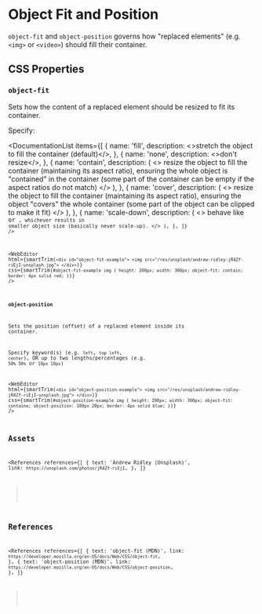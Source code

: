 
# Object Fit and Position

`object-fit` and `object-position` governs how "replaced elements" (e.g. `<img>` or `<video>`) should fill their container.

## CSS Properties

### `object-fit`

Sets how the content of a replaced element should be resized to fit its container.

Specify:

<DocumentationList
  items={[
    {
      name: 'fill',
      description: <>stretch the object to fill the container (default)</>,
    },
    {
      name: 'none',
      description: <>don't resize</>,
    },
    {
      name: 'contain',
      description: (
        <>
          resize the object to fill the container (maintaining its aspect ratio), ensuring the whole
          object is "contained" in the container (some part of the container can be empty if the
          aspect ratios do not match)
        </>
      ),
    },
    {
      name: 'cover',
      description: (
        <>
          resize the object to fill the container (maintaining its aspect ratio), ensuring the
          object "covers" the whole container (some part of the object can be clipped to make it
          fit)
        </>
      ),
    },
    {
      name: 'scale-down',
      description: (
        <>
          behave like <Code str="none" /> or <Code str="contain" />, whichever results in smaller
          object size (basically never scale-up).
        </>
      ),
    },
  ]}
/>

<WebEditor
  html={smartTrim(`
    <div id="object-fit-example">
      <img src="/res/unsplash/andrew-ridley-jR4Zf-riEjI-unsplash.jpg">
    </div>
  `)}
  css={smartTrim(`
    #object-fit-example img {
      height: 200px;
      width: 300px;
      object-fit: contain;
      border: 4px solid red;
    }
  `)}
/>

### `object-position`

Sets the position (offset) of a replaced element inside its container.

Specify keyword(s) (e.g. `left`, `top left`, `center`), OR up to two lengths/percentages
(e.g. `50% 50%` or `10px 10px`)

<WebEditor
  html={smartTrim(`
    <div id="object-position-example">
      <img src="/res/unsplash/andrew-ridley-jR4Zf-riEjI-unsplash.jpg">
    </div>
  `)}
  css={smartTrim(`
    #object-position-example img {
      height: 200px;
      width: 300px;
      object-fit: containe;
      object-position: 100px 20px;
      border: 4px solid blue;
    }
  `)}
/>

## Assets

<References
  references={[
    {
      text: 'Andrew Ridley (Unsplash)',
      link: `https://unsplash.com/photos/jR4Zf-riEjI`,
    },
  ]}
></References>

## References

<References
  references={[
    {
      text: 'object-fit (MDN)',
      link: `https://developer.mozilla.org/en-US/docs/Web/CSS/object-fit`,
    },
    {
      text: 'object-position (MDN)',
      link: `https://developer.mozilla.org/en-US/docs/Web/CSS/object-position`,
    },
  ]}
></References>
